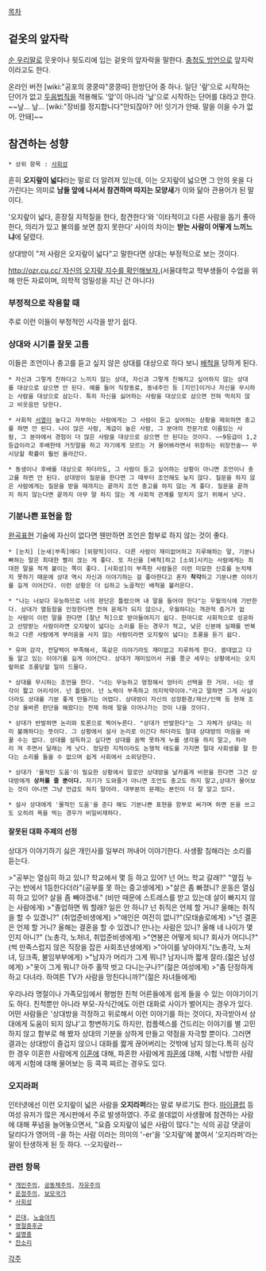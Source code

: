 [[목차]]
== 겉옷의 앞자락 ==
[[순 우리말]]로 웃옷이나 윗도리에 입는 겉옷의 앞자락을 말한다. [[충청도 방언]]으로 앞지락이라고도 한다.

온라인 버전 [wiki:"공포의 쿵쿵따"쿵쿵따] 한방단어 중 하나. 일단 '랖'으로 시작하는 단어가 없고 [[두음법칙]]을 적용해도 '앞'이 아니라 '낲'으로 시작하는 단어를 대라고 한다. ~~낲... 낲... [wiki:"장비를 정지합니다"안되잖아? 어! 잇기가 안돼. 말을 이을 수가 없어. 안돼]~~

== 참견하는 성향 ==
 * 상위 항목 : [[사회성]]

흔히 '''오지랖이 넓다'''라는 말로 더 알려져 있는데, 이는 오지랖이 넓으면 그 안의 옷을 다 가린다는 의미로 '''남들 앞에 나서서 참견하며 따지는 모양새'''가 이와 닮아 관용어가 된 말이다. 

'오지랖이 넓다, 훈장질 지적질을 한다, 참견한다'와 '이타적이고 다른 사람을 돕기 좋아한다, 의리가 있고 불의를 보면 참지 못한다' 사이의 차이는 '''받는 사람이 어떻게 느끼느냐'''에 달렸다.

상대방이 "저 사람은 오지랖이 넓다"고 말한다면 상대는 부정적으로 보는 것이다.

[[http://ozr.cu.cc/ 자신의 오지랖 지수를 확인해보자.]](서울대학교 학부생들이 수업을 위해 만든 자료이며, 의학적 엄밀성을 지닌 건 아니다)

=== 부정적으로 작용할 때 ===
주로 이런 이들이 부정적인 시각을 받기 쉽다.

=== 상대와 시기를 잘못 고름 ===
이들은 조언이나 충고를 듣고 싶지 않은 상대를 대상으로 하다 보니 [[배척]]을 당하게 된다.

 * 자신과 그렇게 친하다고 느끼지 않는 상대, 자신과 그렇게 친해지고 싶어하지 않는 상대를 대상으로 삼으면 안 된다. 예를 들어 직장동료, 동네주민 등 [지인]이거나 자신을 무시하는 사람을 대상으로 삼는다. 특히 자신을 싫어하는 사람을 대상으로 삼으면 전혀 먹히지 않고 비웃음만 당한다.

 * 사회적 [[서열]]이 높다고 자부하는 사람에게는 그 사람이 듣고 싶어하는 상황을 제외하면 충고를 하면 안 된다. 나이 많은 사람, 계급이 높은 사람, 그 분야의 전문가로 이름있는 사람, 그 분야에서 경험이 더 많은 사람을 대상으로 삼으면 안 된다는 것이다. ~~9등급이 1,2등급이라고 후배한테 거짓말을 하고 자기에게 모르는 거 물어봐라면서 위장하는 위장전술~~ 무시당할 확률이 훨씬 올라간다.

 * 동생이나 후배를 대상으로 하더라도, 그 사람이 듣고 싶어하는 상황이 아니면 조언이나 충고를 하면 안 된다. 상대방이 질문을 한다면 그 때부터 조언해도 늦지 않다. 질문을 하지 않은 사람에게는 질문을 받을 때까지는 끝까지 조언 충고를 하지 않는 게 좋다. 질문을 끝까지 하지 않는다면 끝까지 아무 말 하지 않는 게 사회적 관계를 망치지 않기 위해서 낫다. 

=== 기분나쁜 표현을 함 ===
[[완곡표현]] 기술에 자신이 없다면 웬만하면 조언은 함부로 하지 않는 것이 좋다.

 * [눈치] [눈새|부족]에다 [외향적]이다. 다른 사람이 재미없어하고 지루해하는 말, 기분나빠하는 말은 최대한 빨리 끊는 게 좋다. 또 자신을 [배척]하고 [소외]시키는 사람에게는 최대한 말을 적게 붙이는 쪽이 좋다. [사회성]이 부족한 사람들은 이런 미묘한 신호를 눈치채지 못하기 때문에 상대 역시 자신과 이야기하는 걸 좋아한다고 혼자 '''착각'''하고 기분나쁜 이야기를 길게 이어간다. 이런 상황은 더 심하고 노골적인 배척을 불러온다.

 * "나는 너보다 유능하므로 너의 판단은 틀렸으며 내 말을 들어야 한다"는 우월의식에 기반한다. 상대가 열등함을 인정한다면 전혀 문제가 되지 않으나, 우월하다는 객관적 증거가 없는 사람이 이런 말을 한다면 [잘난 척]으로 받아들여지기 쉽다. 한마디로 사회적으로 성공하고 선망받는 사람이라면 오지랖이 넓다는 소리를 듣는 경우가 적고, 낮은 신분에 실패를 반복하고 다른 사람에게 부러움을 사지 않는 사람이라면 오지랖이 넓다는 조롱을 듣기 쉽다.

 * 유머 감각, 전달력이 부족해서, 똑같은 이야기라도 재미없고 지루하게 한다. 쓸데없고 다들 알고 있는 이야기를 길게 이어간다. 상대가 재미있어서 귀를 쫑긋 세우는 상황에서는 오지랖퍼로 조롱당할 일이 드물다.

 * 상대를 무시하는 조언을 한다. "너는 무능하고 멍청해서 엉터리 선택을 한 거야. 너는 생각이 짧고 어리석어. 넌 틀렸어. 넌 노력이 부족하고 의지박약이야."라고 말하면 그게 사실이더라도 상대를 기분 좋게 만들기는 어렵다. 상대방이 자신의 성장환경/재산/인맥 등 현재 조건상 올바른 판단을 해왔다는 전제 하에 말을 이어나가는 것이 나을 것이다. 

 * 상대가 반발하면 논리와 토론으로 찍어누른다. "상대가 반발한다"는 그 자체가 상대는 이미 불쾌하다는 뜻이다. 그 상황에서 설사 논리로 이긴다 하더라도 절대 상대방의 마음을 바꿀 수는 없다. 상대를 설득하고 싶다면 상대를 꼼짝 못하게 누를 생각을 하지 말고, 차라리 져 주면서 달래는 게 낫다. 정당한 지적이라도 논쟁적 태도를 가지면 절대 사회생활 잘 한다는 소리를 들을 수 없으며 쉽게 사회에서 소외당한다. 

 * 상대가 '물적인 도움'이 필요한 상황에서 말로만 상대방을 날카롭게 비판을 한다면 그건 상대방에게 '''상처를 줄 뿐이다.''' 자기가 도와줄거 아니면 조언도 충고도 하지 말고,상대가 물어보는 것이 아니면 그냥 언급도 하지 말아라. 대부분의 문제는 본인이 더 잘 알고 있다.

 * 설사 상대에게 '물적인 도움'을 준다 해도 기분나쁜 표현을 함부로 써가며 하면 돈을 쓰고도 오히려 욕을 먹는 경우가 비일비재하다. 
==== 잘못된 대화 주제의 선정 ====
상대가 이야기하기 싫은 개인사를 일부러 꺼내어 이야기한다. 사생활 침해라는 소리를 듣는다.

>"공부는 열심히 하고 있니? 학교에서 몇 등 하고 있어? 넌 어느 학교 갈래?" "옆집 누구는 반에서 1등한다더라"(공부를 못 하는 중고생에게)
>"살은 좀 빠졌니? 운동은 열심히 하고 있어? 살을 좀 빼야겠네." (비만 때문에 스트레스를 받고 있는데 살이 빠지지 않는 사람에게)
>"졸업하면 뭐 할래? 일은 안 하니? 넌 취직은 언제 할 거니? 올해는 취직을 할 수 있겠니?" (취업준비생에게)
>"애인은 여전히 없니?"(모태솔로에게)
>"넌 결혼은 언제 할 거니? 올해는 결혼을 할 수 있겠니? 만나는 사람은 있니? 올해 네 나이가 몇인지 아니?" (노총각, 노처녀, 취업준비생에게)
>"연봉은 어떻게 되니? 회사가 어디니?" (썩 만족스럽지 않은 직장을 잡은 사회초년생에게)
>"아이를 낳아야지."(노총각, 노처녀, 딩크족, 불임부부에게)
>"남자가 머리가 그게 뭐니? 남자니까 짧게 잘라.(젊은 남성에게)
>"옷이 그게 뭐니? 아주 홀딱 벗고 다니는구나?"(젊은 여성에게)
>"좀 단정하게 하고 다녀라. 하여튼 TV가 사람을 망친다니까?"(젊은 자녀들에게)

우리나라 명절이나 가족모임에서 평범한 친척 어른들에게 쉽게 들을 수 있는 이야기이기도 하다. 친척뿐만 아니라 부모-자식간에도 이런 대화로 사이가 벌어지는 경우가 있다. 어떤 사람들은 '상대방을 걱정하고 위로해서 이런 이야기를 하는 것이다, 자극받아서 상대에게 도움이 되지 않냐'고 항변하기도 하지만, 컴플렉스를 건드리는 이야기를 별 고민하지 않고 함부로 해 봤자 상대의 기분을 상하게 만들고 약점을 자극할 뿐이다. 그러면 결과는 상대방이 즐겁지 않으니 대화를 짧게 끊어버리는 것밖에 남지 않는다.특히 심각한 경우 이혼한 사람에게 [[이혼]]에 대해, 파혼한 사람에게 [[파혼]]에 대해, 시험 낙방한 사람에게 시험에 대해 물어보는 등 콕콕 찌르는 경우도 있다.

=== 오지라퍼 ===
인터넷에선 이런 오지랖이 넓은 사람을 '''오지라퍼'''라는 말로 부르기도 한다. [[마이클럽]] 등 여성 유저가 많은 게시판에서 주로 발생하였다. 주로 쓸데없이 사생활에 참견하는 사람에 대해 푸념을 늘어놓으면서, "요즘 오지랖이 넓은 사람이 많다."는 식의 공감 댓글이 달리다가 영어의 -을 하는 사람 이라는 의미의 '-er'을 '오지랖'에 붙여서 '오지라퍼'라는 말이 탄생하게 된 듯 하다. --오지랖러--

=== 관련 항목 ===
 * [[개인주의]], [[공동체주의]], [[자유주의]]
 * [[온정주의]], [[보모국가]]
 * [[사회성]]

 * [[꼰대]], [[노슬아치]]
 * [[명절증후군]]
 * [[설명충]]
 * [[잔소리]]

[[각주]]
